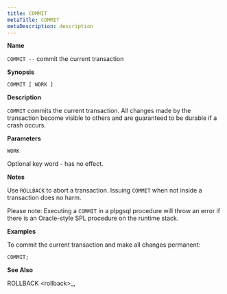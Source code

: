```yaml
---
title: COMMIT
metaTitle: COMMIT
metaDescription: description
---
```


**Name**

`COMMIT --` commit the current transaction

**Synopsis**

``` text
COMMIT [ WORK ]
```

**Description**

`COMMIT` commits the current transaction. All changes made by the
transaction become visible to others and are guaranteed to be durable if
a crash occurs.

**Parameters**

`WORK`

Optional key word - has no effect.

**Notes**

Use `ROLLBACK` to abort a transaction. Issuing `COMMIT` when not inside
a transaction does no harm.

Please note: Executing a `COMMIT` in a plpgsql procedure will throw an
error if there is an Oracle-style SPL procedure on the runtime stack.

**Examples**

To commit the current transaction and make all changes permanent:

``` text
COMMIT;
```

**See Also**

<span class="title-ref">ROLLBACK \<rollback\>_</span>,
